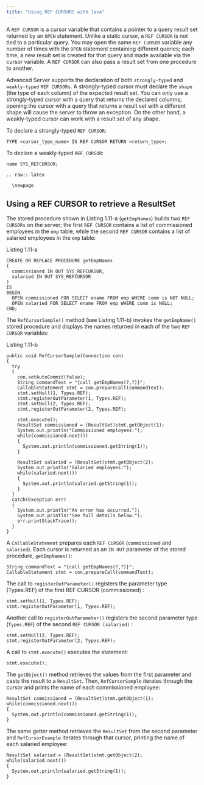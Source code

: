 ```yaml
---
title: "Using REF CURSORS with Java"
---
```


<div id="using_ref_cursors_with_java" class="registered_link"></div>


A `REF CURSOR` is a cursor variable that contains a pointer to a query result set returned by an `OPEN` statement. Unlike a static cursor, a `REF CURSOR` is not tied to a particular query. You may open the same `REF CURSOR` variable any number of times with the `OPEN` statement containing different queries; each time, a new result set is created for that query and made available via the cursor variable. A `REF CURSOR` can also pass a result set from one procedure to another.

Advanced Server supports the declaration of both `strongly-typed` and `weakly-typed` `REF CURSORs`. A strongly-typed cursor must declare the `shape` (the type of each column) of the expected result set. You can only use a strongly-typed cursor with a query that returns the declared columns; opening the cursor with a query that returns a result set with a different shape will cause the server to throw an exception. On the other hand, a weakly-typed cursor can work with a result set of any shape.

To declare a strongly-typed `REF CURSOR`:

    TYPE <cursor_type_name> IS REF CURSOR RETURN <return_type>;

To declare a weakly-typed `REF_CURSOR`:

    name SYS_REFCURSOR;

    .. raw:: latex

      \newpage

## Using a REF CURSOR to retrieve a ResultSet



The stored procedure shown in Listing 1.11-a (`getEmpNames`) builds two `REF CURSORs` on the server; the first `REF CURSOR` contains a list of commissioned employees in the `emp` table, while the second `REF CURSOR` contains a list of salaried employees in the `emp` table:

Listing 1.11-a

    CREATE OR REPLACE PROCEDURE getEmpNames
    (
      commissioned IN OUT SYS_REFCURSOR,
      salaried IN OUT SYS_REFCURSOR
    )
    IS
    BEGIN
      OPEN commissioned FOR SELECT ename FROM emp WHERE comm is NOT NULL;
      OPEN salaried FOR SELECT ename FROM emp WHERE comm is NULL;
    END;

The `RefCursorSample()` method (see Listing 1.11-b) invokes the `getEmpName()` stored procedure and displays the names returned in each of the two `REF CURSOR` variables:

Listing 1.11-b

    public void RefCursorSample(Connection con)
    {
      try
      {
        con.setAutoCommit(false);
        String commandText = "{call getEmpNames(?,?)}";
        CallableStatement stmt = con.prepareCall(commandText);
        stmt.setNull(1, Types.REF);
        stmt.registerOutParameter(1, Types.REF);
        stmt.setNull(2, Types.REF);
        stmt.registerOutParameter(2, Types.REF);

        stmt.execute();
        ResultSet commissioned = (ResultSet)stmt.getObject(1);
        System.out.println("Commissioned employees:");
        while(commissioned.next())
        {
          System.out.println(commissioned.getString(1));
        }

        ResultSet salaried = (ResultSet)stmt.getObject(2);
        System.out.println("Salaried employees:");
        while(salaried.next())
        {
          System.out.println(salaried.getString(1));
        }
      }
      catch(Exception err)
      {
        System.out.println("An error has occurred.");
        System.out.println("See full details below.");
        err.printStackTrace();
      }
    }

A `CallableStatement` prepares each `REF CURSOR` (`commissioned` and `salaried`). Each cursor is returned as an `IN OUT` parameter of the stored procedure, `getEmpNames()`:

    String commandText = "{call getEmpNames(?,?)}";
    CallableStatement stmt = con.prepareCall(commandText);

The call to `registerOutParameter()` registers the parameter type (Types.REF) of the first REF CURSOR (commissioned) :

    stmt.setNull(1, Types.REF);
    stmt.registerOutParameter(1, Types.REF);

Another call to `registerOutParameter()` registers the second parameter type (`Types.REF`) of the second `REF CURSOR (salaried)` :

    stmt.setNull(2, Types.REF);
    stmt.registerOutParameter(2, Types.REF);

A call to `stmt.execute()` executes the statement:

    stmt.execute();

The `getObject()` method retrieves the values from the first parameter and casts the result to a `ResultSet`. Then, `RefCursorSample` iterates through the cursor and prints the name of each commissioned employee:

    ResultSet commissioned = (ResultSet)stmt.getObject(1);
    while(commissioned.next())
    {
      System.out.println(commissioned.getString(1));
    }

The same getter method retrieves the `ResultSet` from the second parameter and `RefCursorExample` iterates through that cursor, printing the name of each salaried employee:

    ResultSet salaried = (ResultSet)stmt.getObject(2);
    while(salaried.next())
    {
      System.out.println(salaried.getString(1));
    }
